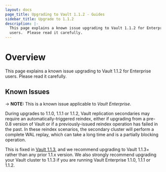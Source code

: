 ```yaml
---
layout: docs
page_title: Upgrading to Vault 1.1.2 - Guides
sidebar_title: Upgrade to 1.1.2
description: |-
  This page explains a known issue upgrading to Vault 1.1.2 for Enterprise
  users.  Please read it carefully.
---
```


# Overview

This page explains a known issue upgrading to Vault 1.1.2 for Enterprise users.
Please read it carefully.

## Known Issues

-> **NOTE:** This is a known issue applicable to _Vault Enterprise_.

During upgrades to 1.1.0, 1.1.1 or 1.1.2, Vault replication secondaries may
require an automatically-triggered reindex, either if upgrading from a pre-0.8
version of Vault or if a previously-issued reindex operation has failed in the
past. In these reindex scenarios, the secondary cluster will perform a complete
WAL replay, which can take a long time and is a partially blocking operation.

This is fixed in [Vault
1.1.3](https://github.com/hashicorp/vault/blob/main/CHANGELOG.md#113-june-5th-2019),
and we recommend upgrading to Vault 1.1.3+ rather than any prior 1.1.x version.
We also strongly recommend upgrading your Vault cluster to 1.1.3 if you are
running Vault Enterprise 1.1.0, 1.1.1 or 1.1.2.

